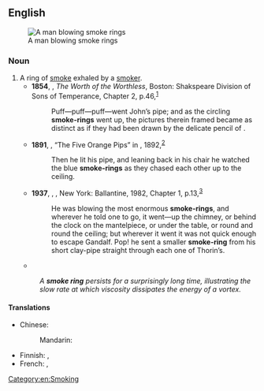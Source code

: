==English==
{{wikipedia}}
[[File:Human smoke rings.jpg|thumb|A man blowing smoke rings]]

===Noun===
{{en-noun}}

# A ring of [[smoke]] exhaled by a [[smoker]].
#* '''1854''', {{w|John Ross Dix}}, ''The Worth of the Worthless'', Boston: Shakspeare Division of Sons of Temperance, Chapter 2, p.{{nbsp}}46,<sup>[https://catalog.hathitrust.org/Record/100115728]</sup>
#*: Puff—puff—puff—went John’s pipe; and as the circling '''smoke-rings''' went up, the pictures therein framed became as distinct as if they had been drawn by the delicate pencil of {{w|Hammatt Billings}}.
#* '''1891''', {{w|Arthur Conan Doyle}}, “The Five Orange Pips” in ''{{w|The Adventures of Sherlock Holmes}}'', 1892,<sup>[http://www.gutenberg.org/files/1661/1661-h/1661-h.htm#5]</sup>
#*: Then he lit his pipe, and leaning back in his chair he watched the blue '''smoke-rings''' as they chased each other up to the ceiling.
#* '''1937''', {{w|J. R. R. Tolkien}}, ''{{w|The Hobbit}}'', New York: Ballantine, 1982, Chapter 1, p.{{nbsp}}13,<sup>[https://books.google.ca/books?id=hFfhrCWiLSMC&printsec=frontcover#v=onepage&q&f=false]</sup>
#*: He was blowing the most enormous '''smoke-rings''', and wherever he told one to go, it went—up the chimney, or behind the clock on the mantelpiece, or under the table, or round and round the ceiling; but wherever it went it was not quick enough to escape Gandalf. Pop! he sent a smaller '''smoke-ring''' from his short clay-pipe straight through each one of Thorin’s.
#* {{quote-journal|en|date=2013-03
|author=Frank Fish, George Lauder
|title=Not Just Going with the Flow
|volume=101|issue=2|page=114
|magazine=[[w:American Scientist|American Scientist]]
|url=http://www.americanscientist.org/issues/feature/2013/2/not-just-going-with-the-flow
|passage=An extreme version of vorticity is a ''vortex''. The vortex is a spinning, cyclonic mass of fluid, which can be observed in the rotation of water going down a drain, as well as in '''smoke rings''', tornados and hurricanes.}}
#: ''A '''smoke ring''' persists for a surprisingly long time, illustrating the slow rate at which viscosity dissipates the energy of a vortex.''

====Translations====
{{trans-top|smoking trick}}
* Chinese:
*: Mandarin: {{t-needed|cmn}}
{{trans-mid}}
* Finnish: {{t|fi|savurengas}}, {{t+|fi|rengas}}
* French: {{t|fr|rond de fumée|m}}, {{t|fr|ronds de fumée|m-p}}
{{trans-bottom}}

[[Category:en:Smoking]]